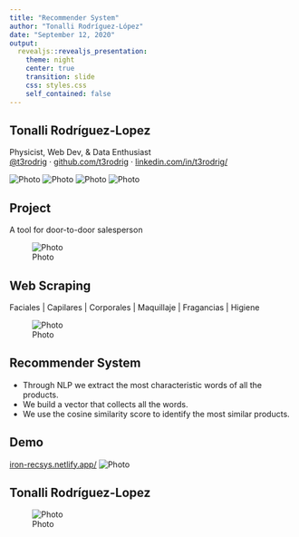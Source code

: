 ```yaml
---
title: "Recommender System"
author: "Tonalli Rodríguez-López"
date: "September 12, 2020"
output: 
  revealjs::revealjs_presentation:
    theme: night
    center: true
    transition: slide
    css: styles.css
    self_contained: false
---
```


## Tonalli Rodríguez-Lopez

| Physicist, Web Dev, & Data Enthusiast
| [\@t3rodrig][] &middot; [github.com/t3rodrig][] &middot; [linkedin.com/in/t3rodrig/][]

![Photo](images/cg_box.png){.cg_box}
![Photo](images/mern-stack.png){.cg_box}
![Photo](images/SciPy-stack.jpg){.cg_box}
![Photo](images/Python-Web-Development.jpg){.cg_box}

[\@t3rodrig]: https://twitter.com/t3rodrig
[github.com/t3rodrig]: https://github.com/t3rodrig
[linkedin.com/in/t3rodrig/]: https://www.linkedin.com/in/t3rodrig/

## Project

A tool for door-to-door salesperson

![Photo](images/catálogo.png){#ecommerce}

## Web Scraping

| Faciales | Capilares | Corporales | Maquillaje | Fragancias | Higiene

![Photo](images/homepage.png){#ecommerce}

## Recommender System

* Through NLP we extract the most characteristic words of all the products.
* We build a vector that collects all the words.
* We use the cosine similarity score to identify the most similar products.

## Demo

[iron-recsys.netlify.app/](https://iron-recsys.netlify.app/){#demo_link}
![Photo](images/deployment-BW.png){#App-logo}
  
## Tonalli Rodríguez-Lopez

![Photo](images/gracias.png){.thanks}